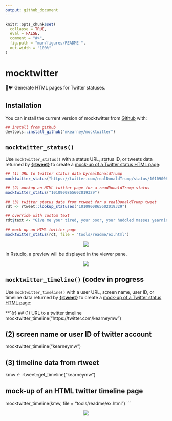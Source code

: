 ```yaml
---
output: github_document
---
```


<!-- README.md is generated from README.Rmd. Please edit that file -->

```r
knitr::opts_chunk$set(
  collapse = TRUE,
  eval = FALSE,
  comment = "#>",
  fig.path = "man/figures/README-",
  out.width = "100%"
)
```
# mocktwitter

🐧🐦 Generate HTML pages for Twitter statuses.

## Installation

You can install the current version of mocktwitter from [Github](https://github.com) with:

```r
## install from github
devtools::install_github("mkearney/mocktwitter")
```

## `mocktwitter_status()`

Use `mocktwitter_status()` with a status URL, status ID, or tweets data returned by [**{rtweet}**](http://rtweet.info) to create a [mock-up of a Twitter status HTML page](https://htmlpreview.github.io/?https://github.com/mkearney/mocktwitter/blob/master/tools/readme/ex.html):

```r
## (1) URL to twitter status data byrealDonaldTrump
mocktwitter_status("https://twitter.com/realDonaldTrump/status/1010900865602019329")

## (2) mockup an HTML twitter page for a readDonaldTrump status
mocktwitter_status("1010900865602019329")

## (3) twitter status data from rtweet for a realDonaldTrump tweet
rdt <- rtweet::lookup_statuses("1010900865602019329")

## override with custom text
rdt$text <- "Give me your tired, your poor, your huddled masses yearning to breathe free, the wretched refuse of your teeming shore. Send these, the homeless, tempest-tossed to me, I lift my lamp beside the golden door!"

## mock-up an HTML twitter page
mocktwitter_status(rdt, file = "tools/readme/ex.html")
```

<p align="center"><img src="tools/readme/ex.png" > </p>

In Rstudio, a preview will be displayed in the viewer pane.

<p align="center"><img src="tools/readme/ex2.png" > </p>

## `mocktwitter_timeline()` (co**dev in progress**
Use `mocktwitter_timeline()` with a user URL, screen name, user ID, or timeline 
data returned by [**{rtweet}**](http://rtweet.info) to create a [mock-up of a Twitter status HTML page](https://htmlpreview.github.io/?https://github.com/mkearney/mocktwitter/blob/master/tools/readme/ex.html):

**`{r}
## (1) URL to a twitter timeline
mocktwitter_timeline("https://twitter.com/kearneymw")

## (2) screen name or user ID of twitter account
mocktwitter_timeline("kearneymw")

## (3) timeline data from rtweet
kmw <- rtweet::get_timeline("kearneymw")

## mock-up of an HTML twitter timeline page
mocktwitter_timeline(kmw, file = "tools/readme/ex.html")
```


<p align="center"><img src="tools/readme/ex3.png" > </p>
